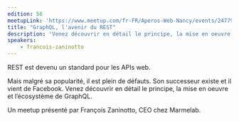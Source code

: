 ```yaml
---
edition: 56
meetupLink: 'https://www.meetup.com/fr-FR/Aperos-Web-Nancy/events/247798599/'
title: "GraphQL, l'avenir du REST"
description: 'Venez découvrir en détail le principe, la mise en oeuvre et l’écosystème de GraphQL.'
speakers:
    - francois-zaninotto
---
```


REST est devenu un standard pour les APIs web.

Mais malgré sa popularité, il est plein de défauts. Son successeur existe et il vient de Facebook. Venez découvrir en détail le principe, la mise en oeuvre et l’écosystème de GraphQL.

Un meetup présenté par François Zaninotto, CEO chez Marmelab.
